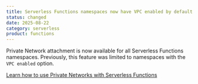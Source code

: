 ```yaml
---
title: Serverless Functions namespaces now have VPC enabled by default
status: changed
date: 2025-08-22
category: serverless
product: functions
---
```


Private Network attachment is now available for all Serverless Functions namespaces. Previously, this feature was limited to namespaces with the `VPC enabled` option.

[Learn how to use Private Networks with Serverless Functions](https://www.scaleway.com/en/docs/serverless-functions/how-to/use-private-networks/)

